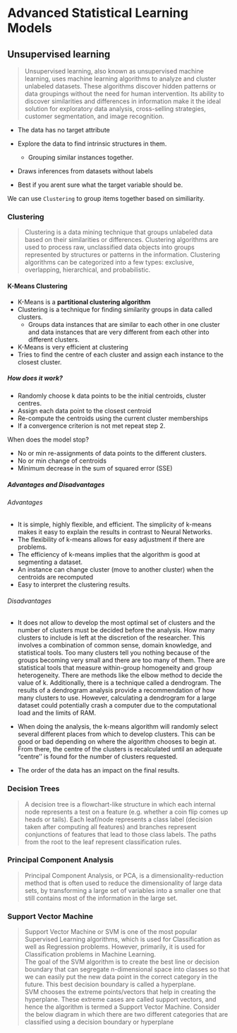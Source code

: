 # Advanced Statistical Learning Models


## Unsupervised learning 

>Unsupervised learning, also known as unsupervised machine learning, uses machine learning algorithms to analyze and cluster unlabeled datasets. These algorithms discover hidden patterns or data groupings without the need for human intervention. Its ability to discover similarities and differences in information make it the ideal solution for exploratory data analysis, cross-selling strategies, customer segmentation, and image recognition.  

- The data has no target attribute  

- Explore the data to find intrinsic structures in them.  
  - Grouping similar instances together.  
- Draws inferences from datasets without labels  
- Best if you arent sure what the target variable should be.  

We can use `Clustering` to group items together based on similiarity. 

### Clustering 

>Clustering is a data mining technique that groups unlabeled data based on their similarities or differences. Clustering algorithms are used to process raw, unclassified data objects into groups represented by structures or patterns in the information. Clustering algorithms can be categorized into a few types: exclusive, overlapping, hierarchical, and probabilistic.

#### K-Means Clustering 

- K-Means is a **partitional clustering algorithm**
- Clustering is a technique for finding similarity groups in data called clusters.  
   - Groups data instances that are similar to each other in one cluster and data instances that are very different from each other into different clusters.   

- K-Means is very efficient at clustering
- Tries to find the centre of each cluster and assign each instance to the closest cluster.  

##### How does it work?

- Randomly choose k data points to be the initial centroids, cluster centres.  
- Assign each data point to the closest centroid  
- Re-compute the centroids using the current cluster memberships  
- If a convergence criterion is not met repeat step 2.  

When does the model stop?  

- No or min re-assignments of data points to the different clusters.  
- No or min change of centroids  
- Minimum decrease in the sum of squared error (SSE)

##### Advantages and Disadvantages
###### Advantages 

- It is simple, highly flexible, and efficient. The simplicity of k-means makes it easy to explain the results in contrast to Neural Networks.  
- The flexibility of k-means allows for easy adjustment if there are problems.  
- The efficiency of k-means implies that the algorithm is good at segmenting a dataset.  
- An instance can change cluster (move to another cluster) when the centroids are recomputed  
- Easy to interpret the clustering results.

###### Disadvantages 
- It does not allow to develop the most optimal set of clusters and the number of clusters must be decided before the analysis. How many clusters to include is left at the discretion of the researcher. This involves a combination of common sense, domain knowledge, and statistical tools. Too many clusters tell you nothing because of the groups becoming very small and there are too many of them. There are statistical tools that measure within-group homogeneity and group heterogeneity. There are methods like the elbow method to decide the value of k. Additionally, there is a technique called a dendrogram. The results of a dendrogram analysis provide a recommendation of how many clusters to use. However, calculating a dendrogram for a large dataset could potentially crash a computer due to the computational load and the limits of RAM.  

- When doing the analysis, the k-means algorithm will randomly select several different places from which to develop clusters. This can be good or bad depending on where the algorithm chooses to begin at. From there, the centre of the clusters is recalculated until an adequate "centre'' is found for the number of clusters requested.  

- The order of the data has an impact on the final results.


### Decision Trees

>A decision tree is a flowchart-like structure in which each internal node represents a test on a feature (e.g. whether a coin flip comes up heads or tails). Each leaf/node represents a class label (decision taken after computing all features) and branches represent conjunctions of features that lead to those class labels. The paths from the root to the leaf represent classification rules. 

### Principal Component Analysis

>Principal Component Analysis, or PCA, is a dimensionality-reduction method that is often used to reduce the dimensionality of large data sets, by transforming a large set of variables into a smaller one that still contains most of the information in the large set.


### Support Vector Machine 

>Support Vector Machine or SVM is one of the most popular Supervised Learning algorithms, which is used for Classification as well as Regression problems. However, primarily, it is used for Classification problems in Machine Learning.  
The goal of the SVM algorithm is to create the best line or decision boundary that can segregate n-dimensional space into classes so that we can easily put the new data point in the correct category in the future. This best decision boundary is called a hyperplane.  
SVM chooses the extreme points/vectors that help in creating the hyperplane. These extreme cases are called support vectors, and hence the algorithm is termed a Support Vector Machine. Consider the below diagram in which there are two different categories that are classified using a decision boundary or hyperplane



